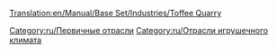 [[Translation:en/Manual/Base Set/Industries/Toffee Quarry]]

{{ru/Промышленность| Изображение=ToffeeQuarry.png
| имя=Ирисовый карьер
| Климат=[[ru/Manual/Климат|Игрушечный]]
| Принимает=ничего
| Производит=[[ru/Manual/Base Set/Cargos/Ириски|Ириски]]
| Примечания=Не представлен в других [[ru/Manual/Климат|климатах]].
}}

{{ru/Navbox Промышленность}}

[[Category:ru/Первичные отрасли]]
[[Category:ru/Отрасли игрушечного климата]]